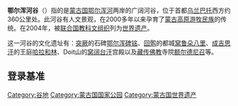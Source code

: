 {{unreferenced|time=2016-04-03T14:09:51+00:00}}
{{世界遺産概要表
|site_img = File:Orchon-mongolei.JPG
|site_img_capt = 
|site_img_width = 275px
|zh_name = 鄂尔浑谷文化景观
|en_name = Orkhon Valley Cultural Landscape
|fr_name = Paysage culturel de la vallée de l'Orkhon
|country = {{MGL}}
| Region = 亚洲和太平洋地区
| Type   = 文化
|area = 
| ID  = 1081
|criterion_c = (ii, iii, iv)
|rg_year = 2004年
|ex_rg_year = 
|}}
'''鄂尔浑河谷'''（{{lang-mn|Орхоны хөндийн соёлын дурсгал}}）指的是[[蒙古国|蒙古国]][[鄂尔浑河|鄂尔浑河]]两岸的广阔河谷，位于首都[[乌兰巴托|乌兰巴托]]西方约360公里处。此河谷有人文景观，在2000多年以来孕育了[[蒙古高原|蒙古高原]][[游牧民族|游牧民族]]的传统。在2004年，被[[联合国教科文组织|联合国教科文组织]]列为[[世界遗产|世界遗产]]。

这一河谷的文化遗址有：[[突厥|突厥]]的石碑[[鄂尔浑碑铭|鄂尔浑碑铭]]、[[回鹘|回鹘]]的都城[[窝鲁朵八里|窝鲁朵八里]]、[[成吉思汗|成吉思汗]]的王庭[[哈拉和林|哈拉和林]]、Doit山的[[窝阔台汗|窝阔台汗]]宫殿以及[[藏传佛教|藏传佛教]]寺院[[额尔德尼召|额尔德尼召]]等。
== 登录基准 ==
{{世界遗产基准|2|3|4}}

{{蒙古國世界遺產}}
{{古突厥}}
[[Category:谷地|Category:谷地]]
[[Category:蒙古国国家公园|Category:蒙古国国家公园]]
[[Category:蒙古国世界遗产|Category:蒙古国世界遗产]]